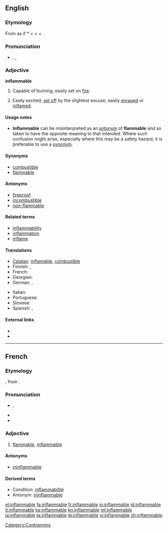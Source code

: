 ==English==

===Etymology===
From {{etyl|la}} as if *{{term||inflammabilis|lang=la}} < {{term|inflammare||to set on fire}} < {{term|in||in, on}} + {{term|flamma||flame}}.

===Pronunciation===
* {{enPR|ĭnʹflăm-ə-bəl}}, {{IPA|/ɪnˈflæməbəl/}}, {{SAMPA|/In"fl{m@b@l/}}

===Adjective===
'''inflammable'''

# Capable of burning; easily set on [[fire]].
# {{figurative}} Easily excited; [[set off]] by the slightest excuse; easily [[enrage]]d or [[inflame]]d.

====Usage notes====
* '''Inflammable''' can be misinterpreted as an [[antonym]] of  '''flammable''' and so taken to have the opposite meaning to that intended. Where such confusion might arise, especially where this may be a safety hazard, it is preferable to use a [[synonym]].

====Synonyms====
* [[combustible]]
* [[flammable]]

====Antonyms====
* [[fireproof]]
* [[incombustible]]
* [[non-flammable]]

====Related terms====
* [[inflammability]]
* [[inflammation]]
* [[inflame]]

====Translations====
{{trans-top|capable of burning}}
* [[Catalan]]: [[inflamable]], [[combustible]]
* Finnish: {{t-|fi|palava}}, {{t-|fi|tulenarka}}
* French: {{t+|fr|inflammable}}
* Georgian: {{t|ka|აალებადი|sc=Geor|xs=Georgian}}
* German: {{t+|de|brennbar}}, {{t-|de|entflammbar}}
{{trans-mid}}
* Italian: {{t+|it|infiammabile}}
* Portuguese: {{t+|pt|inflamável}}
* Slovene: {{t|sl|vnetljivo|n}}
* Spanish: {{t+|es|inflamable}}, {{t+|es|combustible}}
{{trans-bottom}}

====External links====
* {{R:Webster 1913}}
* {{R:Century 1911}}

[[Category:Contranyms]]

----

==French==

===Etymology===
{{etyl|frm|fr}} {{suffix|inflammer|able|lang=fr}}, from {{etyl|la|fr}} {{term|inflammabilis|lang=la}}.

===Pronunciation===
* {{IPA|/ɛ̃.fla.mabl/|lang=fr}}, {{X-SAMPA|/E~.fla.mabl/|lang=fr}}
* {{homophones|inflammables|lang=fr}}
* {{hyphenation|in|fla|mmable|lang=fr}}

===Adjective===
{{fr-adj-mf}}

# [[flammable]], [[inflammable#English|inflammable]]

====Antonyms====
* [[ininflammable]]

====Derived terms====
* Condition: [[inflammabilité]]
* Antonym: [[ininflammable]]

[[el:inflammable]]
[[fa:inflammable]]
[[fr:inflammable]]
[[io:inflammable]]
[[id:inflammable]]
[[it:inflammable]]
[[ka:inflammable]]
[[kn:inflammable]]
[[ml:inflammable]]
[[ja:inflammable]]
[[ta:inflammable]]
[[te:inflammable]]
[[vi:inflammable]]
[[zh:inflammable]]